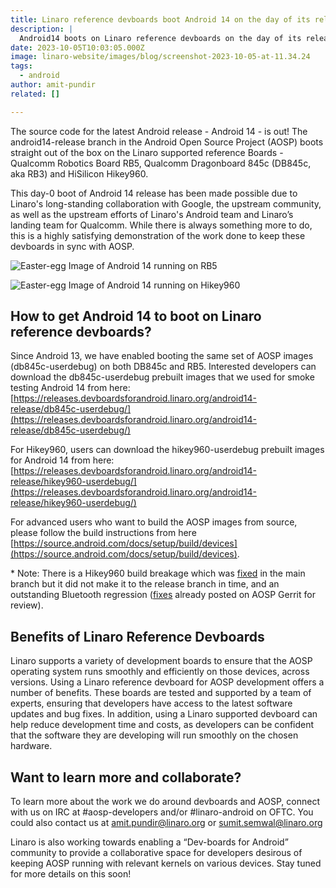 ```yaml
---
title: Linaro reference devboards boot Android 14 on the day of its release
description: |
  Android14 boots on Linaro reference devboards on the day of its release
date: 2023-10-05T10:03:05.000Z
image: linaro-website/images/blog/screenshot-2023-10-05-at-11.34.24
tags:
  - android
author: amit-pundir
related: []

---
```


The source code for the latest Android release - Android 14 - is out! The android14-release branch in the Android Open Source Project (AOSP) boots straight out of the box on the Linaro supported reference Boards - Qualcomm Robotics Board RB5, Qualcomm Dragonboard 845c (DB845c, aka RB3) and HiSilicon Hikey960.

This day-0 boot of Android 14 release has been made possible due to Linaro's long-standing collaboration with Google, the upstream community, as well as the upstream efforts of Linaro's Android team and Linaro’s landing team for Qualcomm. While there is always something more to do, this is a highly satisfying demonstration of the work done to keep these devboards in sync with AOSP.

![Easter-egg Image of Android 14 running on RB5](/linaro-website/images/blog/image-of-rb5-running-android-14)

![Easter-egg Image of Android 14 running on Hikey960](/linaro-website/images/blog/image-of-hikey960-running-android-14)

## How to get Android 14 to boot on Linaro reference devboards?

Since Android 13, we have enabled booting the same set of AOSP images (db845c-userdebug) on both DB845c and RB5. Interested developers can download the db845c-userdebug prebuilt images that we used for smoke testing Android 14 from here: [https://releases.devboardsforandroid.linaro.org/android14-release/db845c-userdebug/](https://releases.devboardsforandroid.linaro.org/android14-release/db845c-userdebug/)

For Hikey960, users can download the hikey960-userdebug prebuilt images for Android 14 from here: [https://releases.devboardsforandroid.linaro.org/android14-release/hikey960-userdebug/](https://releases.devboardsforandroid.linaro.org/android14-release/hikey960-userdebug/)

For advanced users who want to build the AOSP images from source, please follow the build instructions from here [https://source.android.com/docs/setup/build/devices](https://source.android.com/docs/setup/build/devices).

\* Note: There is a Hikey960 build breakage which was [fixed](https://android.googlesource.com/device/linaro/hikey/+/743f509b2c692c67076d7a1ff7c2e297a06ff5d5) in the main branch but it did not make it to the release branch in time, and an outstanding Bluetooth regression ([fixes](https://android-review.googlesource.com/c/platform/packages/modules/Bluetooth/+/2765386) already posted on AOSP Gerrit for review).

## Benefits of Linaro Reference Devboards

Linaro supports a variety of development boards to ensure that the AOSP operating system runs smoothly and efficiently on those devices, across versions. Using a Linaro reference devboard for AOSP development offers a number of benefits. These boards are tested and supported by a team of experts, ensuring that developers have access to the latest software updates and bug fixes. In addition, using a Linaro supported devboard can help reduce development time and costs, as developers can be confident that the software they are developing will run smoothly on the chosen hardware.

## Want to learn more and collaborate?

To learn more about the work we do around devboards and AOSP, connect with us on IRC at #aosp-developers and/or #linaro-android on OFTC. You could also contact us at amit.pundir@linaro.org or sumit.semwal@linaro.org

Linaro is also working towards enabling a “Dev-boards for Android” community to provide a collaborative space for developers desirous of keeping AOSP running with relevant kernels on various devices. Stay tuned for more details on this soon!
